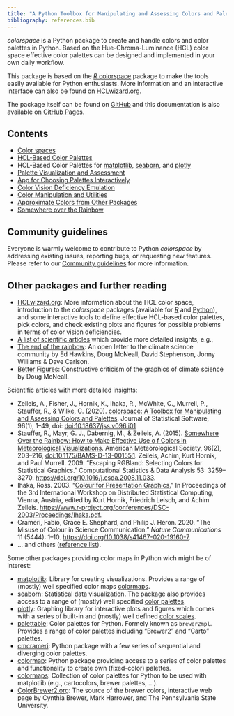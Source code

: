 ```yaml
---
title: "A Python Toolbox for Manipulating and Assessing Colors and Palettes"
bibliography: references.bib
---
```


*colorspace* is a Python package to create and handle colors and color
palettes in Python. Based on the Hue-Chroma-Luminance (HCL) color space
effective color palettes can be designed and implemented in your own daily
workflow.

This package is based on the
[_R_ colorspace](https://colorspace.R-Forge.R-project.org/) package
to make the tools easily available for Python enthusiasts. More information
and an interactive interface can also be found on
[HCLwizard.org](https://hclwizard.org).

The package itself can be found on
[GitHub](https://github.com/retostauffer/python-colorspace>) and this documentation
is also available on [GitHub Pages](https://retostauffer.github.io/python-colorspace/).


## Contents

* [Color spaces](articles/color_spaces.qmd)
* [HCL-Based Color Palettes](articles/hcl_palettes.qmd)
* HCL-Based Color Palettes for [matplotlib](articles/usewith_matplotlib.qmd),
    [seaborn](articles/usewith_seaborn.qmd), and [plotly](articles/usewith_plotly.qmd)
* [Palette Visualization and Assessment](articles/palette_visualization.qmd)
* [App for Choosing Palettes Interactively](articles/choose_palette.qmd)
* [Color Vision Deficiency Emulation](articles/cvd.qmd)
* [Color Manipulation and Utilities](articles/manipulation_utilities.qmd)
* [Approximate Colors from Other Packages](articles/approximations.qmd)
* [Somewhere over the Rainbow](articles/endrainbow.qmd)


## Community guidelines

Everyone is warmly welcome to contribute to Python _colorspace_
by addressing existing issues, reporting bugs, or requesting
new features. Please refer to our [Community guidelines](community.qmd)
for more information.


## Other packages and further reading

* [HCLwizard.org](https://hclwizard.org): More information about the HCL color
  space, introduction to the *colorspace* packages (available for
  [_R_](https://cran.r-project.org/package=colorspace) and
  [Python](https://pypi.org/project/colorspace/)), and some
  interactive tools to define effective HCL-based color palettes, pick colors,
  and check existing plots and figures for possible problems in terms of color
  vision deficiencies.
* [A list of scientific articles](/references.qmd)
  which provide more detailed insights, e.g.,
* [The end of the rainbow](https://www.climate-lab-book.ac.uk/2014/end-of-the-rainbow/):
  An open letter to the climate science community by 
  Ed Hawkins, Doug McNeall, David Stephenson, Jonny Williams & Dave Carlson.
* [Better Figures](https://betterfigures.org/): Constructive criticism of the
  graphics of climate science by Doug McNeall.

Scientific articles with more detailed insights:

* Zeileis, A., Fisher, J., Hornik, K., Ihaka, R., McWhite, C., Murrell, P.,
  Stauffer, R., & Wilke, C. (2020). [colorspace: A Toolbox for Manipulating and
  Assessing Colors and Palettes](https://doi.org/10.18637/jss.v096.i01).
  Journal of Statistical Software, 96(1), 1–49, doi:
  [doi:10.18637/jss.v096.i01](https://doi.org/10.18637/jss.v096.i01)
* Stauffer, R., Mayr, G. J., Dabernig, M., & Zeileis, A. (2015). [Somewhere
  Over the Rainbow: How to Make Effective Use o f Colors in Meteorological
  Visualizations](https://doi.org/10.1175/BAMS-D-13-00155.1).
  American Meteorological Society, 96(2), 203–216,
  [doi:10.1175/BAMS-D-13-00155.1](https://doi.org/10.1175/BAMS-D-13-00155.1).
  Zeileis, Achim, Kurt Hornik, and Paul Murrell. 2009.
  "Escaping RGBland: Selecting Colors for Statistical Graphics."
  Computational Statistics & Data Analysis 53: 3259--3270.
  <https://doi.org/10.1016/j.csda.2008.11.033>.
* Ihaka, Ross. 2003. "[Colour for Presentation Graphics.](https://www.r-project.org/conferences/DSC-2003/Proceedings/Ihaka.pdf)"
  In Proceedings of the 3rd International Workshop on Distributed Statistical Computing,
  Vienna, Austria, edited by Kurt Hornik, Friedrich Leisch, and Achim Zeileis.
  <https://www.r-project.org/conferences/DSC-2003/Proceedings/Ihaka.pdf>.
* Crameri, Fabio, Grace E. Shephard, and Philip J. Heron. 2020.
  "The Misuse of Colour in Science Communication." _Nature Communications_ 11 (5444): 1--10.
  <https://doi.org/10.1038/s41467-020-19160-7>.
* ... and others ([reference list](/references.qmd)).

Some other packages providing color maps in Python
wich might be of interest:

* [matplotlib](https://matplotlib.org/): Library for creating visualizations.
  Provides a range of (mostly) well specified color maps
  [colormaps](https://matplotlib.org/stable/users/explain/colors/colormaps.html).
* [seaborn](https://seaborn.pydata.org>):
  Statistical data visualization. The package also provides access to a
  range of (mostly) well specified
  [color palettes](https://seaborn.pydata.org/tutorial/color_palettes.html).
* [plotly](https://plotly.com/python): Graphing library for interactive plots
  and figures which comes with a series of built-in and (mostly) well defined
  [color scales](https://plotly.com/python/builtin-colorscales/).
* [palettable](https://jiffyclub.github.io/palettable): Color palettes for Python.
  Formely known as `brewer2mpl`. Provides a range of color palettes including
  "Brewer2" and "Carto" palettes.
* [cmcrameri](https://pypi.org/project/cmcrameri/): Python package with a few
  series of sequential and diverging color palettes.
* [colormap](https://pypi.org/project/colormap/): Python package providing
  access to a series of color palettes and functionality to create own (fixed-color)
  palettes.
* [colormaps](https://pypi.org/project/colormaps/): Collection of color palettes
  for Python to be used with matplotlib (e.g., cartocolors, brewer palettes, ...).
* [ColorBrewer2.org](https://colorbrewer2.org): The source of the brewer colors,
  interactive web page by Cynthia Brewer, Mark Harrower, and The Pennsylvania
  State University.



